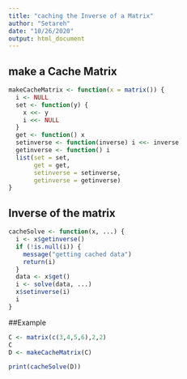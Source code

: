 ---
title: "caching the Inverse of a Matrix"
author: "Setareh"
date: "10/26/2020"
output: html_document
---


## make a Cache Matrix


```{r }
makeCacheMatrix <- function(x = matrix()) {
  i <- NULL
  set <- function(y) {
    x <<- y
    i <<- NULL
  }
  get <- function() x
  setinverse <- function(inverse) i <<- inverse
  getinverse <- function() i
  list(set = set,
       get = get,
       setinverse = setinverse,
       getinverse = getinverse)
}
```

## Inverse of the matrix



```{r}
cacheSolve <- function(x, ...) {
  i <- x$getinverse()
  if (!is.null(i)) {
    message("getting cached data")
    return(i)
  }
  data <- x$get()
  i <- solve(data, ...)
  x$setinverse(i)
  i
}
```


##Example
```{r echo=TRUE}
C <- matrix(c(3,4,5,6),2,2)
C
D <- makeCacheMatrix(C)

print(cacheSolve(D))


```